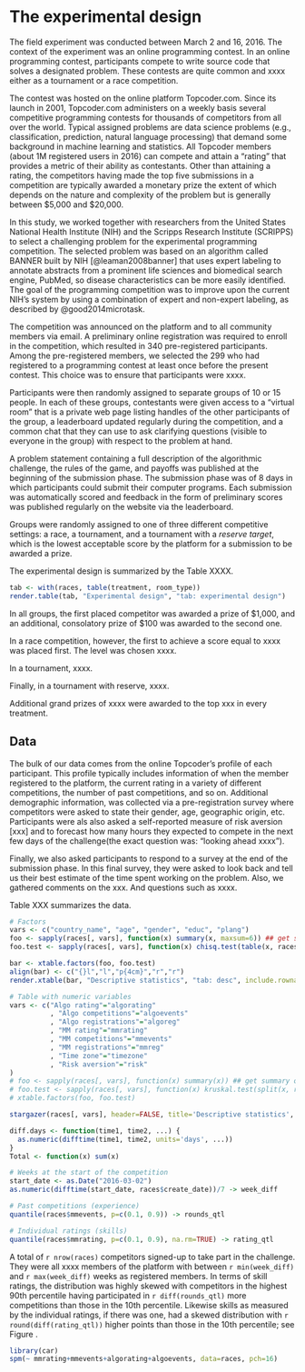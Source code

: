 The experimental design
=====================

The field experiment was conducted between March 2 and 16, 2016. The context of the experiment was an online programming contest. In an online programming contest,  participants compete to write source code that solves a designated problem. These contests are quite common and xxxx either as a tournament or a race competition. 

The contest was hosted on the online platform Topcoder.com. Since its launch in 2001, Topcoder.com administers on a weekly basis several competitive programming contests for thousands of competitors from all over the world. Typical assigned problems are data science problems (e.g., classification, prediction, natural language processing) that demand some background in machine learning and statistics. All Topcoder members (about 1M registered users in 2016) can compete and attain a "rating" that provides a metric of their ability as contestants. Other than attaining a rating, the competitors having made the top five submissions in a competition are typically awarded a monetary prize the extent of which depends on the nature and complexity of the problem but is generally between $5,000 and $20,000.

In this study, we worked together with researchers from the United States National Health Institute (NIH) and the Scripps Research Institute (SCRIPPS) to select a challenging problem for the experimental programming competition. The selected problem was based on an algorithm called BANNER built by NIH [@leaman2008banner] that uses expert labeling to annotate abstracts from a prominent life sciences and biomedical search engine, PubMed, so disease characteristics can be more easily identified. The goal of the programming competition was to improve upon the current NIH's system by using a combination of expert and non-expert labeling, as described by @good2014microtask.

The competition was announced on the platform and to all community members via email. A preliminary online registration was required to enroll in the competition, which resulted in 340 pre-registered participants. Among the pre-registered members, we selected the 299 who had registered to a programming contest at least once before the present contest. This choice was to ensure that participants were xxxx.

Participants were then randomly assigned to separate groups of 10 or 15 people. In each of these groups, contestants were given access to a "virtual room" that is a private web page listing handles of the other participants of the group, a leaderboard updated regularly during the competition, and a common chat that they can use to ask clarifying questions (visible to everyone in the group) with respect to the problem at hand. 

A problem statement containing a full description of the algorithmic challenge, the rules of the game, and payoffs was published at the beginning of the submission phase. The submission phase was of 8 days in which participants could submit their computer programs. Each submission was automatically scored and feedback in the form of preliminary scores was published regularly on the website via the leaderboard.

Groups were randomly assigned to one of three different competitive settings: a race, a tournament, and a tournament with a _reserve target_, which is the lowest acceptable score by the platform for a submission to be awarded a prize. 

The experimental design is summarized by the Table XXXX.

```r
tab <- with(races, table(treatment, room_type))
render.table(tab, "Experimental design", "tab: experimental design")
```

In all groups, the first placed competitor was awarded a prize of $1,000, and an additional, consolatory prize of $100 was awarded to the second one. 

In a race competition, however, the first to achieve a score equal to xxxx was placed first. The level was chosen xxxx. 

In a tournament, xxxx. 

Finally, in a tournament with reserve,  xxxx. 

Additional grand prizes of xxxx were awarded to the top xxx in every treatment.

Data
---------

The bulk of our data comes from the online Topcoder's profile of each participant. This profile typically includes information of when the member registered to the platform,  the current rating in a variety of different competitions, the number of past competitions, and so on. Additional demographic information,  was collected via a  pre-registration survey where competitors were asked to state their gender, age, geographic origin, etc. Participants were als also asked a self-reported measure of risk aversion [xxx] and to forecast how many hours they expected to compete in the next few days of the challenge(the exact question was: "looking ahead xxxx").  

Finally, we also asked participants to respond to a survey at the end of the submission phase. In this final survey, they were asked to look back and tell us their best estimate of the time spent working on the problem. Also, we gathered comments on the xxx. And questions such as xxxx. 

Table XXX summarizes the data. 

```r

# Factors
vars <- c("country_name", "age", "gender", "educ", "plang")
foo <- sapply(races[, vars], function(x) summary(x, maxsum=6)) ## get summary of each var
foo.test <- sapply(races[, vars], function(x) chisq.test(table(x, races$treatment) + 1, simulate.p.value=TRUE)$p.val)

bar <- xtable.factors(foo, foo.test)
align(bar) <- c("{}l","l","p{4cm}","r","r")
render.xtable(bar, "Descriptive statistics", "tab: desc", include.rownames=FALSE, notes="This table shows the frequency for each response category of five categorical variables for country of residence, age, gender, highest degree achieved, and preferred programming language. For each variable, a Pearson's Chi-squared test shows no evidence of dependence  between the variable and the treatments. P-values are reported in the last column.")

# Table with numeric variables
vars <- c("Algo rating"="algorating"
          , "Algo competitions"="algoevents"
          , "Algo registrations"="algoreg"
          , "MM rating"="mmrating"
          , "MM competitions"="mmevents"
          , "MM registrations"="mmreg"
          , "Time zone"="timezone"
          , "Risk aversion"="risk"
)
# foo <- sapply(races[, vars], function(x) summary(x)) ## get summary of each var
# foo.test <- sapply(races[, vars], function(x) kruskal.test(split(x, races$treatment))$p.val)
# xtable.factors(foo, foo.test)

stargazer(races[, vars], header=FALSE, title='Descriptive statistics', covariate.labels=names(vars), digits=1)
```

```r
diff.days <- function(time1, time2, ...) {
  as.numeric(difftime(time1, time2, units='days', ...))
}
Total <- function(x) sum(x)

# Weeks at the start of the competition
start_date <- as.Date("2016-03-02")
as.numeric(difftime(start_date, races$create_date))/7 -> week_diff

# Past competitions (experience)
quantile(races$mmevents, p=c(0.1, 0.9)) -> rounds_qtl

# Individual ratings (skills)
quantile(races$mmrating, p=c(0.1, 0.9), na.rm=TRUE) -> rating_qtl
```

A total of `r nrow(races)` competitors signed-up to take part in the challenge.  They were all xxxx members of the platform with between `r min(week_diff)` and `r max(week_diff)` weeks as registered members. In terms of skill ratings, the distribution was highly skewed with competitors in the highest 90th percentile having participated in `r diff(rounds_qtl)` more competitions than those in the 10th percentile. Likewise skills as measured by the individual ratings, if there was one, had a skewed distribution with `r round(diff(rating_qtl))` higher points than those in the 10th percentile; see Figure \ref{eq: distribution experience}. 


```r
library(car)
spm(~ mmrating+mmevents+algorating+algoevents, data=races, pch=16)
```
